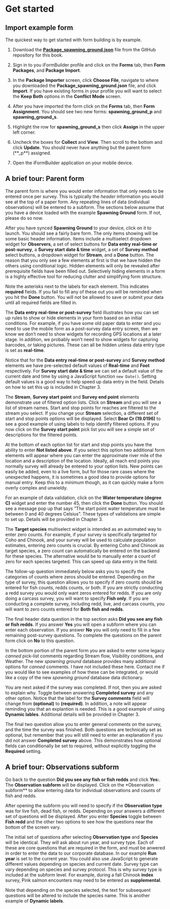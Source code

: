 # Get started

## Import example form  

The quickest way to get started with form building is by example.

1. Download the [**Package_spawning_ground.json**](https://github.com/arestrom/iFormBook) file from the GitHub repository for this book.  

2. Sign in to you iFormBuilder profile and click on the **Forms** tab, then **Form Packages**, and **Package Import**.  

3. In the **Package Importer** screen, click **Choose File**, navigate to where you downloaded the **Package_spawning_ground.json** file, and click **Import**. If you have existing forms in your profile you will want to select the **Keep Both** options in the **Conflict Mode** screen.  

4. After you have imported the form click on the **Forms** tab, then **Form Assignment**. You should see two new forms: **spawning_ground_p** and **spawning_ground_s**.

5. Highlight the row for **spawning_ground_s** then click **Assign** in the upper left corner. 

6. Uncheck the boxes for **Collect** and **View**. Then scroll to the bottom and click **Update**. You should never have anything but the parent form (**_p**) assigned. 

7. Open the iFormBuilder application on your mobile device. 

## A brief tour: Parent form

The parent form is where you would enter information that only needs to be entered once per survey. This is typically the *header* information you would see at the top of a paper form. Any repeating lines of data (individual observations) will be entered to a subform. The sections below assume that you have a device loaded with the example **Spawning Ground** form. If not, please do so now. 

After you have synced **Spawning Ground** to your device, click on it to launch. You should see a fairly bare form. The only items showing will be some basic header information. Items include a multiselect dropdown widget for **Observers**, a set of select buttons for **Data entry real-time or post-survey**,  a **Survey start date & time** widget, a set of **Survey method** select buttons, a dropdown widget for **Stream**, and a **Done** button. The reason that you only see a few elements at first is that we have hidden the others using conditional logic. Hidden elements will only be revealed after prerequisite fields have been filled out. Selectively hiding elements in a form is a highly effective tool for reducing clutter and simplifying form structure. 

Note the asterisks next to the labels for each element. This indicates **required** fields. If you fail to fill any of these out you will be reminded when you hit the **Done** button. You will not be allowed to save or submit your data until all required fields are filled in. 

The **Data entry real-time or post-survey** field illustrates how you can set up rules to show or hide elements in your form based on an initial conditions. For example, if you have some old paper data to enter and you need to use the mobile form as a post-survey data entry screen, then we know we don't need to show widgets for recording GPS locations at a later stage. In addition, we probably won't need to show widgets for capturing barcodes, or taking pictures. These can all be hidden unless data entry type is set as **real-time**. 

Notice that for the **Data entry real-time or post-survey** and **Survey method** elements we have pre-selected default values of **Real-time** and **Foot** respectively. For **Survey start date & time** we can set a default value of the current date and time by using a JavaScript function ``new Date()``. Setting default values is a good way to help speed up data entry in the field. Details on how to set this up is included in Chapter 3. 

The **Stream**, **Survey start point** and **Survey end point** elements demonstrate use of filtered option lists. Click on **Stream** and you will see a list of stream names. Start and stop points for reaches are filtered to the stream you select. If you change your **Stream** selection, a different set of start and stop points options will be displayed. Select **Bear Cr (19.0196)** to see a good example of using labels to help identify filtered options. If you now click on the **Survey start point** pick list you will see a simple set of descriptions for the filtered points. 

At the bottom of each option list for start and stop points you have the ability to enter **Not listed above**. If you select this option two additional form elements will appear where you can enter the approximate river mile of the location and a description of the location. Ideally, all reach end points you normally survey will already be entered to your option lists. New points can easily be added, even to a live form, but for those rare cases where the unexpected happens, it is sometimes a good idea to provide options for manual entry. Keep this to a minimum though, as it can quickly make a form overly complex and unwieldy.  

For an example of data validation, click on the **Water temperature (degree C)** widget and enter the number 45, then click the **Done** button. You should see a message pop up that says "The start point water temperature must be between 0 and 40 degrees Celsius". These types of validations are simple to set up. Details will be provided in Chapter 3. 

The **Target species** multiselect widget is intended as an automated way to enter zero counts. For example, if your survey is specifically targeted for Coho and Chinook, and your survey will be used to calculate population estimates, entering zero counts is crucial. By entering Coho and Chinook as target species, a zero count can automatically be entered on the backend for these species. The alternative would be to manually enter a count of zero for each species targeted. This can speed up data entry in the field. 

The follow-up question immediately below asks you to specify the categories of counts where zeros should be entered. Depending on the type of survey, this question allows you to specify if zero counts should be entered for fish counts, redds counts, or both. If you are strictly conducting a redd survey you would only want zeros entered for redds. If you are only doing a carcass survey, you will want to specify **Fish only**. If you are conducting a complete survey, including redd, live, and carcass counts, you will want to zero counts entered for **Both fish and redds**. 

The final header data question in the top section asks **Did you see any fish or fish redds**. If you answer **Yes** you will open a subform where you can enter each observation. If you answer **No** you will only need to fill in a few remaining post-survey questions. To complete the questions on the parent form click on **No** to this question. 

In the bottom portion of the parent form you are asked to enter some legacy *canned* pick-list comments regarding Stream flow, Visibility conditions, and Weather. The new *spawning ground* database provides many additional options for *canned* comments. I have not included these here. Contact me if you would like to see examples of how these can be integrated, or would like a copy of the new *spawning ground* database data dictionary.

You are next asked if the survey was completed. If not, then you are asked to explain why. Toggle between answering **Completed survey** and any other option. Notice that the label for the **Survey comments** field will change from **(optional)** to **(required)**. In addition, a note will appear reminding you that an explantion is needed. This is a good example of using **Dynamic lables**. Additional details will be provided in Chapter 3. 

The final two question allow you to enter general comments on the survey, and the time the survey was finished. Both questions are technically set as optional, but remember that you will still need to enter an explanation if you did not answer **Completed survey** above. This demonstrates how optional fields can conditionally be set to required, without explicitly toggling the **Required** setting.  

## A brief tour: Observations subform

Go back to the question **Did you see any fish or fish redds** and click **Yes:**. The **Observation subform** will be displayed. Click on the *Observation subform** to allow entering data for individual observations and counts of fish and redds. 

After opening the subform you will need to specify if the **Observation type** was for live fish, dead fish, or redds. Depending on your answers a different set of questions will be displayed. After you enter **Species** toggle between **Fish redd** and the other two options to see how the questions near the bottom of the screen vary. 

The initial set of questions after selecting **Observation type** and **Species** will be identical. They will ask about run year, and survey type. Each of these are core questions that are required in the form, and must be anwered in order to enter the data to our corporate database. In our example **Run year** is set to the current year. You could also use JavaScript to generate different values depending on species and current date. Survey type can vary depending on species and survey protocol. This is why survey type is included at the subform level. For example, during a fall Chinook **index** survey, Pink salmon encounters may need to be entered as **supplemental**. 

Note that depending on the species selected, the text for subsequent questions will be altered to include the species name. This is another example of **Dynamic labels**. 

 












